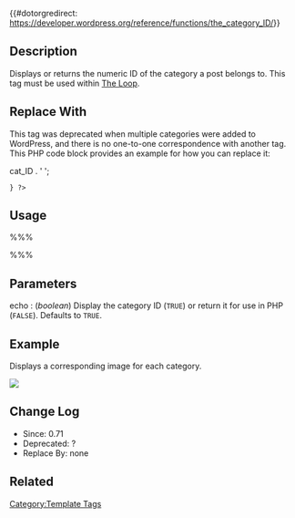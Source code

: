{{#dotorgredirect: https://developer.wordpress.org/reference/functions/the_category_ID/}}

{{Languages|
{{en|Function Reference/the_category_ID}}
{{ja|テンプレートタグ/the_category_ID}}
}}

{{Deprecated|new_function=get_the_category|version=0.71}}

== Description ==

Displays or returns the numeric ID of the category a post belongs to. This tag must be used within [[The Loop]].

== Replace With ==

This tag was deprecated when multiple categories were added to WordPress, and there is no one-to-one correspondence with another tag. This PHP code block provides an example for how you can replace it:

 <?php 
 foreach((get_the_category()) as $category) { 
     echo $category->cat_ID . ' '; 
 } ?>

== Usage ==

%%% <?php the_category_ID( $echo ); ?> %%%

== Parameters ==

; echo : (''boolean'') Display the category ID (<tt>TRUE</tt>) or return it for use in PHP (<tt>FALSE</tt>). Defaults to <tt>TRUE</tt>. 

== Example ==

Displays a corresponding image for each category.

 <img src="<?php the_category_ID(); ?>.gif" />

== Change Log ==

* Since: 0.71
* Deprecated: ?
* Replace By: none

== Related ==

{{Category Tags}}

{{Tag Footer}}

[[Category:Template Tags]]